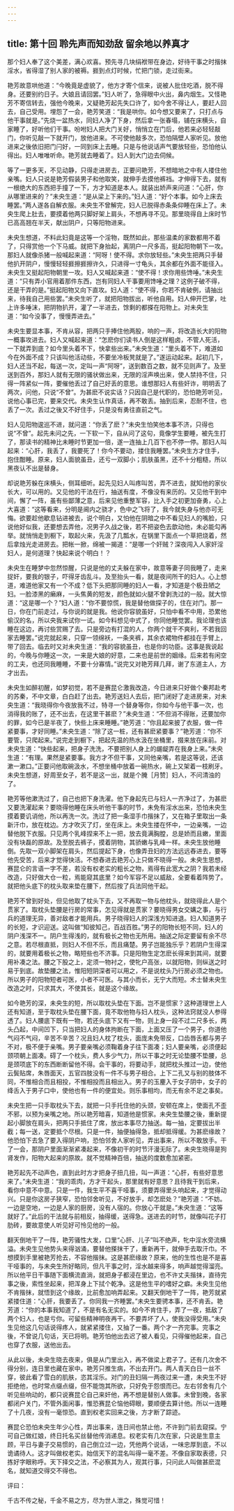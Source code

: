 ```yaml
---
---
---
```

title: 第十回 聆先声而知劲敌 留余地以养真才
---



那个妇人奉了这个美差，满心欢喜。预先寻几块绢袱带在身边，好待干事之时揩抹淫水，省得湿了别人家的被褥。捱到点灯时候，忙把门锁，走过街来。

艳芳故意哄他道：“今晚竟是虚貌了，他方才寄个信来，说被人批住吃酒，脱不得身。还要别约日子。大娘且请回罢。”妇人听了，急得眼中火出，鼻内烟生。又怪艳芳不寄信转去，强他今晚来，又疑艳芳起先失口许了，如今舍不得让人，要赶人回去，自己受用。埋怨了一会，艳芳笑道：“我是哄你。如今想又要来了，只打点与他干事就是。”先烧一盆热水，同妇人净了下身，然后拿一张春塌，铺在床横头，自家睡了，好听他们干事。吩咐妇人把大门关好，悄悄立在门后，他若来必轻轻敲门，你听见敲一下就开门，放他进来。不可使他敲多次，恐怕隔壁人家听见。放他进来之後依旧把门闩好，一同到床上去睡。只是与他说话声气要放轻些，恐怕他认得出。妇人唯唯听命。艳芳就去睡着了。妇人到大门边去伺候。

等了一更多天，不见动静，只得走进房去，正要问艳芳，不想暗地之中有人搂住他亲嘴。妇人只说是艳芳假装男子和他取笑，就伸手去摸他裤裆。才伸得下去，就有一根绝大的东西把手撞了一下，方才知道是本人。就装出娇声来问道：“心肝，你从哪里进来的？”未央生道：“是从梁上下来的。”妇人道：“好个本事。如今上床去睡罢。”两人遂各自解衣服。未央生不曾解完，妇人已脱得赤条条仰睡在床上了。未央生爬上肚去，要摸着他两只脚好架上肩头，不想再寻不见。那里晓得自上床时节已高高翘在半天，献出阴户，只等阳物进来。

未央生想道，不料此妇竟是这等一个淫物，既然如此，那些温柔的家数都用不着了，只得赏他一个下马威。就把下身抬起，离阴户一尺多高，挺起阳物朝下一攻。那妇人就像杀猪一般喊起来道：“阿呀！使不得。求你放轻些。”未央生把两只手替他扒开阴户，慢慢轻轻捱擦捱擦许久，只进得一寸龟头，其余都在外面不能径入。未央生又挺起阳物朝里一攻。妇人又喊起来道：“使不得！求你用些馋唾。”未央生道：“只有弄小官用着那件东西，岂有同妇人干事要用馋唾之理？这例子破不得，还是干弄的是。”挺起阳物又向下直攻。妇人道：“使不得，你若不肯破例，请抽出来，待我自己用些罢。”未央生听了，就把阳物拔出，听他自用。妇人伸开巴掌，吐上许多唾沫，把阴物扒开，灌了一半进去，馀剩的都搽在阳物上。对未央生道：“如今没事了，慢慢弄进去。”

未央生要显本事，不肯从容，把两只手捧住他两股，响的一声，将改造长大的阳物一概事攻进去。妇人又喊起来道：“怎麽你们读书人倒是这样粗卤，不管人死活，一下就弄到底？如今里头着不下，快拿些出来。”未央生道：“里头着不下，难道如今在外面不成？只该叫他活动些，不要坐冷板凳就是了。”遂运动起来。起初几下，妇人还当不起，每送一次，定叫一声“阿呀”，送到数百之数，就不见则声了。及至送到百外，那妇人就有无限的骚状做出来，无限的淫声唤出来，使人禁持不住，只得一阵紧似一阵，要催他丢过了自己好丢的意思。谁想那妇人有些奸诈，明明丢了两次，问他，只说“不曾”。为甚麽不说实话？只因自己是代职的，恐怕艳芳听见，说他心事已完，要来交代。未央生认作真话，再不敢丢。抽到后来，忍耐不住，也丢了一次。丢过之後又不好住手，只是没有勇往直前之气。

妇人见阳物逡巡不进，就问道：“你丢了麽？”未央生怕笑他本事不济，只得也说“不曾”。起先未问之先，一下软一下，自从问了这句，竟像学生要睡，被先生打了，那读书的精神比未睡时节更加一倍，遂一连抽上几百下也不停一停。那妇人叫起来：“心肝，我丢了，我要死了！你今不要动，搂住我睡罢。”未央生方才住手，抱住酣睡。原来，妇人面貌虽丑，还亏一双脚小；肌肤虽黑，还不十分粗糙，所以黑夜认不出是替身。

却说艳芳躲在床横头，侧耳细听。起先见妇人叫疼叫苦，弄不进去，就知他的家伙长大，可以用的。又见他的干法在行，抽送有度，不像没有来历的。又见他干到中间，懈了一阵，虽有些鄙薄之意，后来见他重整军容，比入手之初更加奋勇，心上大喜道：“这等看来，分明是阃内之骁才，色中之飞将了，我今就失身与他亦可无悔。欲要趁他歇息钻进被去，说个明白，又怕他在阴暗之中不看见妇人的嘴脸，只说他好似我，还要想去弄他，况男子久战之後，若不把姿色去歆动他，未必能勾再举。就悄悄走到橱下，取起火来，先汲了几瓢水，在锅里下面点一个草把烧着，然后拿烛光走进房去。把帐一掀，绵被一揭道：“是哪一个奸贼？深夜闯入人家奸淫妇人，是何道理？快起来说个明白！？

未央生在睡梦中忽然惊醒，只说是他的丈夫躲在家中，故意等妻子同我睡了，走来捉奸，要我的银子，吓得牙齿乱斗。及至抬头一看，就是夜间所干的妇人。心上想道，难道他家又有一个不成？低下头把那同睡的妇人一看，才知道是个极丑陋之妇。一脸漆黑的癞麻，一头焦黄的短发，颜色就如火腿不曾剥洗过的一般。就大惊道：“这是哪一个？”妇人道：“你不要惊慌，我是替他做探子的，住在对门。那一日，你在门前走过，与你说的就是我。他说你容貌虽好，只怕中看不中用，恐累他偷汉的名，所以央我来试你一试。如今料想见中式了，你同他睡觉罢。我论理也该睡在这边，再讨些赏赐了去。只是旁边有打混的人，你两个就干不爽利，不若我回家去睡罢。”说完就起来，只穿一领绵袄，一条夹裤，其余衣裙物件都挂在手臂上，带了回去。临去时又对未央生道：“我的容貌虽丑，也是你的功臣。这事是我说起的，今晚与你睡这一次，一来是大娘的好意，二来也是前世的姻缘。后来若有闲空的工夫，也还同我睡睡，不要十分寡情。”说完又对艳芳拜几拜，谢了东道主人，方才出去。

未央生如醉初醒，如梦初觉，若不是赛昆仑激我改造，今日进来只好做个秦邦赴考的苏秦，不中文章，白白赶了出去。艳芳送妇人去后，把门闭好了走进房来，对未央生道：“我晓得你今夜放我不过，特寻一个替身等你，你如今与他干事一次，也消得我的账了，还不出去，在这里干甚麽？”未央生道：“不但消不得账，还要加你的罪，如今已是半夜了，快些上床来睡睡。”艳芳道：“你且起来披了衣服，做一件紧要事，才好同睡。”未央生道：“除了这一桩，还有甚麽紧要事？”艳芳道：“你不要管，只爬起来。”说完走到橱下，把起先温的热水汲在坐桶里，掇来放在床前。对未央生道：“快些起来，把身子洗洗，不要把别人身上的龌龊弄在我身上来。”未央生道：“有理。果然是紧要事。我方才不但干事，又同他亲嘴，若是这等说，还该漱一漱口。”正要问他取碗汲水，不想坐桶中放着一碗热水，碗上又架着一枝刷牙。未央生想道，好周至女子，若不是这一出，就是个腌［月赞］妇人，不问清浊的了。

艳芳等他漱洗过了，自己也把下身洗濯。他下身起先已与妇人一齐净过了，为甚麽又要洗濯起来？要晓得他睡在床头听他干事的时节，未免有淫水出来，恐怕未央生摸着要讥诮他，所以再洗一次。洗过了把一条湿手巾揩抹了，又在箱子里取出一条新汗巾，放在枕边。方才吹灭了灯，坐在床上。未央生搂在怀中，一边亲嘴，一边替他脱下衣服。只见两个乳峰捏来不上一把，放去竟满胸膛，总是娇而且嫩，里面没有块磊的原故。及至脱去裤子，摸着阴物，其骄嫩与乳峰一样。未央生放他睡倒。先取一双小脚架在肩头，然后提起下身，也像弄丑妇的方法远远舂进去，要等他先受苦，后来才觉得快活。不想舂进去艳芳心上只做不晓得一般。未央生思想，赛昆仑的言语一字不差，若没有权老实的粗长之物，焉得有此宽大之阴？我若未经改造，只好做大仓一粒，焉能窥其底里？如今军容不足以威敌，全要看着阵势了。就把他头底下的枕头取来垫在腰下，然后按了兵法同他干起。

艳芳不曾到好处，但见他取了枕头下去，又不再取一物与他枕头，就晓得此人是个贯家了。取枕头垫腰是行房的常事，怎见得就是贯家？要晓得男女交媾之事，与行兵的道理无异，善对敌者才能用兵。男子晓得妇人的深浅方知进退。妇人知道男子的长短，才识迎送。这叫做“知彼知己，百战百胜。”男子的阳物长短不同，妇人的阴户浅深不一。阴户生得浅的，就有极长之物也无所用。抽送之际定要留有余不尽之意。若尽根直抵，则妇人不但不乐，而且痛楚。男子岂能独乐乎？若阴户生得深的，就要用着极长之物，略短些也不济事。只是阳物生定怎麽长得来到其间，就要用补凑之法。腰之下股之上，定须一物衬之，使牝户高张，以就阳物，则纵送之时易于到底。故垫腰之法，惟阳短阴深者可以用之，不是说枕头乃行房必须之物也。所以男子的阳物短者可医，小者不可医。与其小而长，无宁大而短。术士替未央生改造之时，只求其大，不使其长，就是这个缘故。

如今艳芳的深，未央生的短，所以取枕头垫在下面。岂不是惯家？这种道理世上人还有知道，至于取枕头垫在腰下面，竟不取他物与妇人枕头，这种法窍就没人参得透了。妇人腰底下既有一物，若还头底下又有一物，则上身一段不过二尺多长，两头凸起，中间凹下，只当把妇人的身体拘断在下面，上面又压了一个男子，你道他气闷不气闷，辛苦不辛苦？况且妇人枕了枕头，面庞未免带反，口齿唇舌都与男子不对，极不便于亲嘴。男子要亲嘴必须鞠着身子往下面凑；妇人要亲嘴，必须便起颈项朝上面凑。碍了一个枕头，费人多少气力，所以干事之时无论垫腰不垫腰，总是颈项底下的东西断断留他不得。会干事的，将要动手，就把枕头推过一边，使他云鬓贴席，朱唇面天，五官四肢没有一件不与男子相合。上下二孔又与别的肢体不同，不惟相合而且相投，不惟相投而且相出入。男子的玉麈入于女子阴中，女子的绛舌入于男子口中，使他也有一件的便宜处。则乐事相均，而无有余不足之事矣。

未央生把一只手取枕头下去，就把一只手托住他的头颈，安顿在席上，使面孔不歪不邪，以预为亲嘴之地。所以艳芳暗喜，知道他是惯家。未央生垫腰之後，重新提起小脚放在肩头，把两只手抵住了席，放出本事尽力抽送。每一抽，定要拔出半截；每一送，定要抵个尽根。只是一件，抽便抽得急，抵却抵得缓。为甚麽缘故？他恐怕下去急了要入得阴户响，恐怕邻舍人家听见，弄出事来，所以不敢放手。干了一会，那阴户里面渐渐紧凑起来，不像初干的时节汗漫无际了。未央生晓得是狗肾发作，阳物大起来的原故。就不觉精神百倍，抽送的度数愈加紧密。

艳芳起先不动声色，直到此时方才把身子扭几扭，叫一声道：“心肝，有些好意思来了。”未央生道：“我的乖肉，方才干起头，那里就有好意思？且待我干到后来，看你中意不中意。只是一件，我生平不喜干哑事，须要弄得里头响起来，才觉得动兴。只是你这房子狭窄，恐怕邻舍听见，不好放手，却怎麽处？”艳芳道：“不妨。一边是空地，一边是人家的厨房，没有人宿的。你放心干就是。”未央生道：“这等就好了。”此后的干法就与前相反，抽得缓，送得急。送进去的时节，就像叫花子打肋砖，要故意使人听见好可怜见他的一般。

翻天倒地干了一阵，艳芳骚性大发，口里“心肝、儿子”叫不绝声，牝中淫水旁流横溢。未央生见他势头来得汹涌，要替他搽抹干了，重新再干，就伸手去取汗巾。不想摸到手里被艳芳抢去，不容他揩抹。这是甚麽缘故？原来，他的生性也是不是喜干哑事的，与未央生所好略同，但凡干事之时，淫水越来得多，响声越觉得溜亮。所以他平日干事随下面横流直淌，就把身子都浸在里边，也不许丈夫揩抹，直待完事之後，索性坐起来，把浑身上下拭个乾净。这是他生平的嗜好之癖。未央生见他不肯揩抹，就悟到这个缘故，比前愈加响弄起来。又翻天倒地干了一阵，艳芳就紧紧搂住道：“心肝，我要丢了。你同我一齐睡罢。”未央生要骋本事，还不肯丢。艳芳道：“你的本事我知道了，不是有名无实的。如今不肯住手，弄了一夜，抵敌了两个妇人，也是亏你。可留些精神明夜再干。不要弄坏了人，使我没得受用。”未央生见他这几句话说得疼人，就紧紧搂住，又抽了一番。两个才一齐完事。完事之後，不曾说几句话，天已将明。艳芳怕他出去迟了被人看见，只得催他起来，自己也穿了衣服，送他出去。

从此以後，未央生晓去夜来，俱是从门里出入，再不做梁上君子了。还有几次舍不得分别，连日里也藏在家中。艳芳只推生病，不出去开门。两人青天白日一丝不穿，彼此看了雪白的肌肤，恣其淫乐。对门的丑妇隔一两夜过来一遭，未央生不好拒绝他，也时常点缀点缀，但不能饱其所欲，只好免于怨恨而已。左右邻舍有几个听见些响动的，都只说赛昆仑自己来奸他，再不想是替别人做事。未曾到晚，各家都闭户关门，不管外面闲事，惟恐赛昆仑恼他碍眼，要顺便去算计他。所以一连睡了十几夜，没有一毫惊恐。直到权老实回来之後，方才断了踪迹。

赛昆仑恐怕未央生年少心性，弄出事来，连日间也禁止他，不许到门前去窥探。宁可自己做红娘，终日托名买丝替他传消递息。权老实有几次在家，只说是生意主顾，平日与妻子交易惯的，自己倒立过一边，凭他两个说话，一味忠厚到底，不以诡谲待人。这才叫做权老实。始信天下的混名叫得一毫不差。不像自家取表德，只拣好字眼称呼。天下择交之法，不必察其为人，观其行事，只问此人叫做甚麽混名，就知道交得交不得也。

评曰：

千古不传之秘，千金不易之方，尽为世人泄之，殊觉可惜！